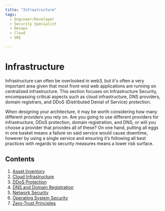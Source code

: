```yaml
---
title: "Infrastructure"
tags:
  - Engineer/Developer
  - Security Specialist
  - Devops
  - Cloud
  - SRE

---
```



<TagProvider>
<TagFilter />

# Infrastructure

<TagList tags={frontmatter.tags} />
<AttributionList contributors={frontmatter.contributors} />

Infrastructure can often be overlooked in web3, but it's often a very important area given that most front-end web applications are running on centralized infrastructure. This section focuses on Infrastructure Security, encompassing critical aspects such as cloud infrastructure, DNS providers, domain registrars, and DDoS (Distributed Denial of Service) protection.

When designing your architecture, it may be worth considering how many different providers you rely on. Are you going to use different providers for infrastructure, DDoS protection, domain registration, and DNS, or will you choose a provider that provides all of these? On one hand, putting all eggs in one basket means a failure on said service would cause downtime, however by using a single service and ensuring it’s following all best practices with regards to security measures means a lower risk surface.

## Contents

1. [Asset Inventory](/infrastructure/asset-inventory)
2. [Cloud Infrastructure](/infrastructure/cloud)
3. [DDoS Protection](/infrastructure/ddos-protection)
4. [DNS and Domain Registration](/infrastructure/dns-and-domain-registration)
5. [Network Security](/infrastructure/network-security)
6. [Operating System Security](/infrastructure/operating-system-security)
7. [Zero-Trust Principles](/infrastructure/zero-trust-principles)

</TagProvider>